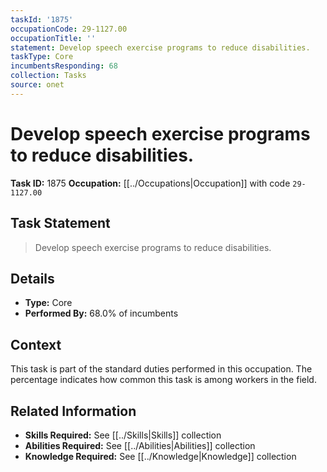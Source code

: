 ```yaml
---
taskId: '1875'
occupationCode: 29-1127.00
occupationTitle: ''
statement: Develop speech exercise programs to reduce disabilities.
taskType: Core
incumbentsResponding: 68
collection: Tasks
source: onet
---
```

# Develop speech exercise programs to reduce disabilities.

**Task ID:** 1875
**Occupation:** [[../Occupations|Occupation]] with code `29-1127.00`

## Task Statement

> Develop speech exercise programs to reduce disabilities.

## Details

- **Type:** Core
- **Performed By:** 68.0% of incumbents

## Context

This task is part of the standard duties performed in this occupation. The percentage indicates how common this task is among workers in the field.

## Related Information

- **Skills Required:** See [[../Skills|Skills]] collection
- **Abilities Required:** See [[../Abilities|Abilities]] collection
- **Knowledge Required:** See [[../Knowledge|Knowledge]] collection
